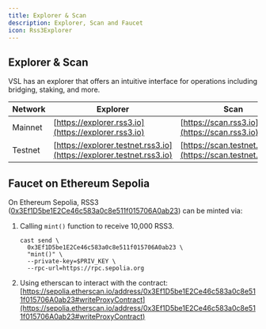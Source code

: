 ```yaml
---
title: Explorer & Scan
description: Explorer, Scan and Faucet
icon: Rss3Explorer
---
```


## Explorer & Scan

VSL has an explorer that offers an intuitive interface for operations including bridging, staking, and more.

| Network | Explorer | Scan |
|---------|----------|------|
| Mainnet | [https://explorer.rss3.io](https://explorer.rss3.io) | [https://scan.rss3.io](https://scan.rss3.io) |
| Testnet | [https://explorer.testnet.rss3.io](https://explorer.testnet.rss3.io) | [https://scan.testnet.rss3.io](https://scan.testnet.rss3.io) |

## Faucet on Ethereum Sepolia

On Ethereum Sepolia, RSS3 ([0x3Ef1D5be1E2Ce46c583a0c8e511f015706A0ab23](https://sepolia.etherscan.io/address/0x3Ef1D5be1E2Ce46c583a0c8e511f015706A0ab23)) can be minted via:

1. Calling `mint()` function to receive 10,000 RSS3.

   ```plaintext
   cast send \
     0x3Ef1D5be1E2Ce46c583a0c8e511f015706A0ab23 \
     "mint()" \
     --private-key=$PRIV_KEY \
     --rpc-url=https://rpc.sepolia.org
   ```

2. Using etherscan to interact with the contract: [https://sepolia.etherscan.io/address/0x3Ef1D5be1E2Ce46c583a0c8e511f015706A0ab23#writeProxyContract](https://sepolia.etherscan.io/address/0x3Ef1D5be1E2Ce46c583a0c8e511f015706A0ab23#writeProxyContract)
